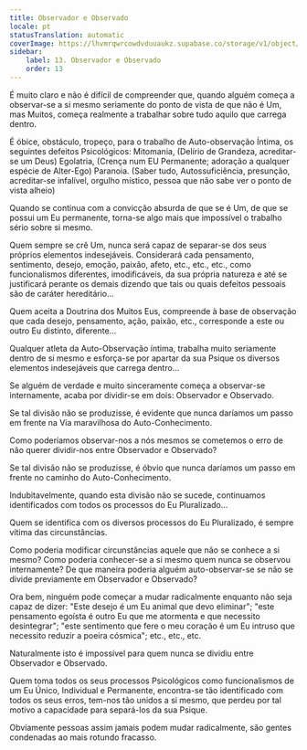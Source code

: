 ```yaml
---
title: Observador e Observado
locale: pt
statusTranslation: automatic
coverImage: https://lhvmrqwrcowdvduuaukz.supabase.co/storage/v1/object/public/strapi-uploads/small_cover-tratado-de-psicologia-revolucionaria.webp-5e15e1cec4e0ebebcde5d7fc7565d8fd.webp
sidebar:
    label: 13. Observador e Observado
    order: 13
---
```

É muito claro e não é difícil de compreender que, quando alguém começa a observar-se a si mesmo seriamente do ponto de vista de que não é Um, mas Muitos, começa realmente a trabalhar sobre tudo aquilo que carrega dentro.

É óbice, obstáculo, tropeço, para o trabalho de Auto-observação Íntima, os seguintes defeitos Psicológicos: Mitomania, (Delírio de Grandeza, acreditar-se um Deus) Egolatria, (Crença num EU Permanente; adoração a qualquer espécie de Alter-Ego) Paranoia. (Saber tudo, Autossuficiência, presunção, acreditar-se infalível, orgulho místico, pessoa que não sabe ver o ponto de vista alheio)

Quando se continua com a convicção absurda de que se é Um, de que se possui um Eu permanente, torna-se algo mais que impossível o trabalho sério sobre si mesmo.

Quem sempre se crê Um, nunca será capaz de separar-se dos seus próprios elementos indesejáveis. Considerará cada pensamento, sentimento, desejo, emoção, paixão, afeto, etc., etc., etc., como funcionalismos diferentes, imodificáveis, da sua própria natureza e até se justificará perante os demais dizendo que tais ou quais defeitos pessoais são de caráter hereditário...

Quem aceita a Doutrina dos Muitos Eus, compreende à base de observação que cada desejo, pensamento, ação, paixão, etc., corresponde a este ou outro Eu distinto, diferente...

Qualquer atleta da Auto-Observação íntima, trabalha muito seriamente dentro de si mesmo e esforça-se por apartar da sua Psique os diversos elementos indesejáveis que carrega dentro...

Se alguém de verdade e muito sinceramente começa a observar-se internamente, acaba por dividir-se em dois: Observador e Observado.

Se tal divisão não se produzisse, é evidente que nunca daríamos um passo em frente na Via maravilhosa do Auto-Conhecimento.

Como poderíamos observar-nos a nós mesmos se cometemos o erro de não querer dividir-nos entre Observador e Observado?

Se tal divisão não se produzisse, é óbvio que nunca daríamos um passo em frente no caminho do Auto-Conhecimento.

Indubitavelmente, quando esta divisão não se sucede, continuamos identificados com todos os processos do Eu Pluralizado...

Quem se identifica com os diversos processos do Eu Pluralizado, é sempre vítima das circunstâncias.

Como poderia modificar circunstâncias aquele que não se conhece a si mesmo? Como poderia conhecer-se a si mesmo quem nunca se observou internamente? De que maneira poderia alguém auto-observar-se se não se divide previamente em Observador e Observado?

Ora bem, ninguém pode começar a mudar radicalmente enquanto não seja capaz de dizer: "Este desejo é um Eu animal que devo eliminar"; "este pensamento egoísta é outro Eu que me atormenta e que necessito desintegrar"; "este sentimento que fere o meu coração é um Eu intruso que necessito reduzir a poeira cósmica"; etc., etc., etc.

Naturalmente isto é impossível para quem nunca se dividiu entre Observador e Observado.

Quem toma todos os seus processos Psicológicos como funcionalismos de um Eu Único, Individual e Permanente, encontra-se tão identificado com todos os seus erros, tem-nos tão unidos a si mesmo, que perdeu por tal motivo a capacidade para separá-los da sua Psique.

Obviamente pessoas assim jamais podem mudar radicalmente, são gentes condenadas ao mais rotundo fracasso.

